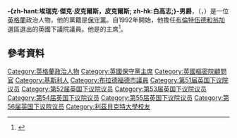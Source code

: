 {{noteTA
|G1=PoliticiansUK
|G2=UK Places
|G3=People
|G4=Country
|1=zh-hant:皮克爾斯勳爵;zh-hk:白高志勳爵;
|2=zh-hant:皮克爾斯男爵;zh-hk:白高志男爵;
|3=zh-cn:戴维·卡梅伦;zh-hk:甘民樂;zh-tw:大衛·卡麥隆
}}
{{Infobox officeholder
|honorific-prefix = [[非常尊敬的|非常尊敬的]]
|name             = 皮克爾斯勳爵<br><small>{{lang|en|The Rt Hon. The Lord Pickles}}</small>
|honorific-suffix = {{Post-nominals|country=GBR|size=110%|Kt|PC}} 
|image            = Eric Pickles Official.jpg
|caption          = Pickles in 2010
|office           = {{le|英國後猶太人大屠殺事宜特使|United Kingdom Special Envoy for Post-Holocaust Issues}}
|primeminister    = [[戴维·卡梅伦|戴维·卡梅伦]]<br>[[文翠珊|文翠珊]]<br>[[鲍里斯·约翰逊|鲍里斯·约翰逊]] 
|term_start       = 2015年9月10日
|term_end         = 
|predecessor      = [[貝恩德|貝恩德]]
|successor        = 
|office1          = [[英國內閣辦公廳|內閣辦公廳反貪腐倡導者]]
|primeminister1   = [[戴维·卡梅伦|戴维·卡梅伦]]<br>[[文翠珊|文翠珊]]
|term_start1      = 2015年5月11日
|term_end1        = 2017年12月11日
|predecessor1     = [[马修·汉考克|马修·汉考克]] 
|successor1       = [[約翰·彭羅斯|約翰·彭羅斯]]
|office2          = [[房屋社區及地方政府事務大臣|社區及地方政府事務大臣]]
|primeminister2   = [[戴维·卡梅伦|戴维·卡梅伦]]
|term_start2      = 2010年5月12日
|term_end2        = 2015年5月11日
|predecessor2     = [[鄧俊安|鄧俊安]]
|successor2       = [[格雷格·克拉克|格雷格·克拉克]]
|office3          = [[住房、社区和地方政府事务部|信仰國務大臣]]
|primeminister3   = [[戴维·卡梅伦|戴维·卡梅伦]]
|term_start3      = 2014年8月6日
|term_end3        = 2015年5月11日
|predecessor3     = [[沃爾希女男爵賽伊達·沃爾希|沃爾希女男爵賽伊達·沃爾希]]{{small|（信仰及社區）}}
|successor3       = {{le|尼克·伯恩|Nick Bourne|阿伯里斯特威斯的伯恩勳爵}}{{small|（2016年）}}
|office4          = [[保守党主席|保守党主席]]
|leader4          = [[戴维·卡梅伦|戴维·卡梅伦]]
|term_start4      = 2009年1月19日
|term_end4        = 2010年5月12日
|predecessor4     = {{le|卡羅琳·斯佩爾曼|Caroline Spelman}}
|successor4       = {{le|埃爾斯特里的費爾德曼男爵安德魯·費爾德曼|Andrew Feldman, Baron Feldman of Elstree|埃爾斯特里的費爾德曼勳爵}}<br>[[沃爾希女男爵賽伊達·沃爾希|沃爾希女男爵賽伊達·沃爾希]]
|office5          = {{le|影子社區及地方政府事務大臣|Shadow Secretary of State for Communities and Local Government}}<br><small>地方政府（2003－2005）<br>地方政府及宗教（2002－2002）</small>
|leader5          = [[戴维·卡梅伦|戴维·卡梅伦]]
|term_start5      = 2007年6月27日
|term_end5        = 2009年1月19日
|predecessor5     = {{le|卡羅琳·斯佩爾曼|Caroline Spelman}}
|successor5       = {{le|卡羅琳·斯佩爾曼|Caroline Spelman}}
|leader6          = [[迈克尔·霍华德|迈克尔·霍华德]]
|term_start6      = 2003年11月11日
|term_end6        = 2005年5月6日
|predecessor6     = [[戴德偉|戴德偉]] {{small|（副首相辦公室）}}
|successor6       = {{le|卡羅琳·斯佩爾曼|Caroline Spelman}} {{small|（地方政府事務及社區）}}
|leader7          = [[施志安|施志安]]
|term_start7      = 2002年6月6日
|term_end7        = 2002年7月23日
|predecessor7     = [[文翠珊|文翠珊]]{{small|（{{le|影子運輸大臣|Shadow Secretary of State for Transport|運輸}}、地方政府及宗教）}}
|successor7       = [[戴德偉|戴德偉]]{{small|（副首相辦公室）}}
|office8          = [[英國上議院|英國上議院]]<br/>[[英國上議院#俗職議員|俗職議員]]
|term_start8      = 2018年6月18日
|term_end8        = 
|office9          = [[國會議員_(英國)|英國國會議員]]<br/>[[布倫特伍德和翁加_(英國國會選區)|布倫特伍德和翁加選區]]
|term_start9      = 1992年4月9日
|term_end9        = 2017年5月3日
|predecessor9     = {{le|羅伯特·麥克林德爾|Robert McCrindle}}
|successor9       = {{le|亞歷克斯·伯格特|Alex Burghart}}
|birth_name       = 埃瑞克·傑克·皮克爾斯<br><small>{{lang|en|Eric Jack Pickles}}</small>
|birth_date       = {{birth date and age|1952|4|20}}
|birth_place      = {{ENG}}[[基斯利|基斯利]]
|death_date       = 
|death_place      = 
|nationality      = {{GBR}}
|party            = [[保守黨_(英國)|保守黨]]
|spouse           = 艾琳·科茨<br><small>{{lang|en|Irene Coates}}
|alma_mater       = [[利茲貝克特大學|利茲都會大學]]
|website          = {{url|ericpickles.com|Official website}}<br>{{url|https://www.gov.uk/government/people/eric-pickles|gov.uk}} 
|module = {{Listen
|embed = yes
|filename=Eric Pickles BBC Radio4 Desert Island Discs 9 Dec 2012 b01p6ryx.flac
|title=埃瑞克·皮克爾斯的聲音
|type=speech
|description=[[BBC廣播四台|英國廣播公司廣播四台]]節目，2012年12月9日<ref name="BBC-b01p6ryx">{{Cite episode|title=Eric pickles|series=Desert Island Discs|series-link=|url=http://www.bbc.co.uk/programmes/b01p6ryx|access-date=18 January 2014|station=BBC Radio 4|date=9 December 2012|archive-url=https://web.archive.org/web/20121212021630/http://www.bbc.co.uk/programmes/b01p6ryx|archive-date=12 December 2012|url-status=live}}</ref>}}
}}

'''-{zh-hant:埃瑞克·傑克·皮克爾斯，皮克爾斯; zh-hk:白高志;}-男爵'''，{{post-nominals|country=GBR|size=100%|sep=y|Kt|PC}}（{{lang-en|Eric Jack Pickles, Baron Pickles}}，{{bd|1952年|4月20日|||Pickles, Sir Eric}}）是一位[[英格蘭|英格蘭]]政治人物，他的黨籍是[[保守黨_(英國)|保守黨]]。自1992年開始，他擔任[[布倫特伍德和翁加_(英國國會選區)|布倫特伍德和翁加]]選區選出的英國下議院議員。他是{{le|保守黨以色列之友|Conservative Friends of Israel}}的主席<ref>{{cite news|
url=http://www.thejc.com/news/uk-news/140638/sir-eric-pickles-lead-mps%E2%80%99-delegation-israel|
title=Eric Pickles to lead MPs’ delegation to Israel|
date=24 July 2015|
newspaper=Jewish Chronicle|
accessdate=2016-03-09|
archive-date=2015-08-21|
archive-url=https://web.archive.org/web/20150821155502/http://www.thejc.com/news/uk-news/140638/sir-eric-pickles-lead-mps%E2%80%99-delegation-israel|
dead-url=no}}</ref>。
==參考資料==
{{Reflist}}

{{DEFAULTSORT:Pickles, Eric}}
[[Category:英格蘭政治人物|Category:英格蘭政治人物]]
[[Category:英國保守黨主席|Category:英國保守黨主席]]
[[Category:英國樞密院顧問官|Category:英國樞密院顧問官]]
[[Category:基斯利人|Category:基斯利人]]
[[Category:布拉德福德市議員|Category:布拉德福德市議員]]
[[Category:第51届英国下议院议员|Category:第51届英国下议院议员]]
[[Category:第52届英国下议院议员|Category:第52届英国下议院议员]]
[[Category:第53届英国下议院议员|Category:第53届英国下议院议员]]
[[Category:第54届英国下议院议员|Category:第54届英国下议院议员]]
[[Category:第55届英国下议院议员|Category:第55届英国下议院议员]]
[[Category:第56届英国下议院议员|Category:第56届英国下议院议员]]
[[Category:利茲貝克特大學校友|Category:利茲貝克特大學校友]]